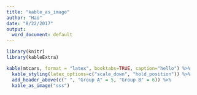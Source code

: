 ```yaml
---
title: "kable_as_image"
author: "Hao"
date: "8/22/2017"
output:
  word_document: default
---
```


```r
library(knitr)
library(kableExtra)

kable(mtcars, format = "latex", booktabs=TRUE, caption="hello") %>% 
  kable_styling(latex_options=c("scale_down", "hold_position")) %>%
  add_header_above(c(" ", "Group A" = 5, "Group B" = 6)) %>%
  kable_as_image("sss")
```

